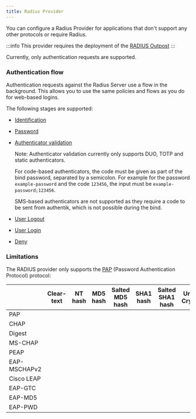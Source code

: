 ```yaml
---
title: Radius Provider
---
```



You can configure a Radius Provider for applications that don't support any other protocols or require Radius.

:::info
This provider requires the deployment of the [RADIUS Outpost](../../outposts/)
:::

Currently, only authentication requests are supported.

### Authentication flow

Authentication requests against the Radius Server use a flow in the background. This allows you to use the same policies and flows as you do for web-based logins.

The following stages are supported:

-   [Identification](../../flow/stages/identification/index.md)
-   [Password](../../flow/stages/password/index.md)
-   [Authenticator validation](../../flow/stages/authenticator_validate/index.md)

    Note: Authenticator validation currently only supports DUO, TOTP and static authenticators.

    For code-based authenticators, the code must be given as part of the bind password, separated by a semicolon. For example for the password `example-password` and the code `123456`, the input must be `example-password;123456`.

    SMS-based authenticators are not supported as they require a code to be sent from authentik, which is not possible during the bind.

-   [User Logout](../../flow/stages/user_logout.md)
-   [User Login](../../flow/stages/user_login/index.md)
-   [Deny](../../flow/stages/deny.md)

### Limitations

The RADIUS provider only supports the [PAP](https://en.wikipedia.org/wiki/Password_Authentication_Protocol) (Password Authentication Protocol) protocol:

|              | Clear-text      | NT hash         | MD5 hash        | Salted MD5 hash | SHA1 hash       | Salted SHA1 hash | Unix Crypt      |
| ------------ | --------------- | --------------- | --------------- | --------------- | --------------- | ---------------- | --------------- |
| PAP          | <Check></Check> | <Check></Check> | <Check></Check> | <Check></Check> | <Check></Check> | <Check></Check>  | <Check></Check> |
| CHAP         | <Check></Check> | <X></X>         | <X></X>         | <X></X>         | <X></X>         | <X></X>          | <X></X>         |
| Digest       | <Check></Check> | <X></X>         | <X></X>         | <X></X>         | <X></X>         | <X></X>          | <X></X>         |
| MS-CHAP      | <Check></Check> | <Check></Check> | <X></X>         | <X></X>         | <X></X>         | <X></X>          | <X></X>         |
| PEAP         | <Check></Check> | <Check></Check> | <X></X>         | <X></X>         | <X></X>         | <X></X>          | <X></X>         |
| EAP-MSCHAPv2 | <Check></Check> | <Check></Check> | <X></X>         | <X></X>         | <X></X>         | <X></X>          | <X></X>         |
| Cisco LEAP   | <Check></Check> | <Check></Check> | <X></X>         | <X></X>         | <X></X>         | <X></X>          | <X></X>         |
| EAP-GTC      | <Check></Check> | <Check></Check> | <Check></Check> | <Check></Check> | <Check></Check> | <Check></Check>  | <Check></Check> |
| EAP-MD5      | <Check></Check> | <X></X>         | <X></X>         | <X></X>         | <X></X>         | <X></X>          | <X></X>         |
| EAP-PWD      | <Check></Check> | <X></X>         | <X></X>         | <X></X>         | <X></X>         | <Check></Check>  | <Check></Check> |
